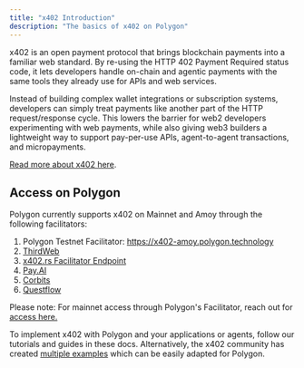 ```yaml
---
title: "x402 Introduction"
description: "The basics of x402 on Polygon"
---
```


x402 is an open payment protocol that brings blockchain payments into a familiar
web standard. By re-using the HTTP 402 Payment Required status code, it lets
developers handle on-chain and agentic payments with the same tools they already
use for APIs and web services.

Instead of building complex wallet integrations or subscription systems,
developers can simply treat payments like another part of the HTTP
request/response cycle. This lowers the barrier for web2 developers
experimenting with web payments, while also giving web3 builders a lightweight
way to support pay-per-use APIs, agent-to-agent transactions, and micropayments.

[Read more about x402 here](https://x402.gitbook.io/x402).

## Access on Polygon

Polygon currently supports x402 on Mainnet and Amoy through the following facilitators:

1. Polygon Testnet Facilitator: https://x402-amoy.polygon.technology
2. [ThirdWeb](https://playground.thirdweb.com/payments/x402)
3. [x402.rs Facilitator Endpoint](https://facilitator.x402.rs/)
4. [Pay.AI](https://payai.network/)
5. [Corbits](https://docs.corbits.dev/about-x402/facilitators)
6. [Questflow](https://facilitator.questflow.ai/)

Please note: For mainnet access through Polygon's Facilitator, reach out for
[access here.](https://info.polygon.technology/devrel-intake-form)

To implement x402 with Polygon and your applications or agents, follow our
tutorials and guides in these docs. Alternatively, the x402 community has
created
[multiple examples](https://github.com/coinbase/x402/tree/main/examples/typescript)
which can be easily adapted for Polygon.